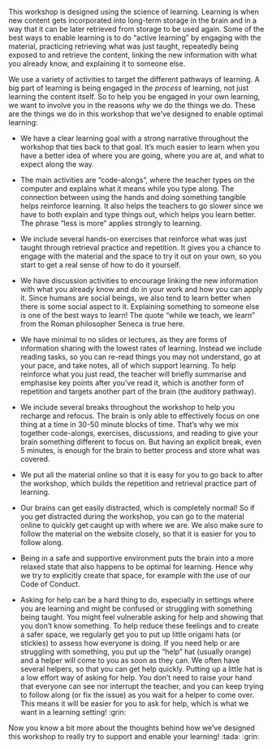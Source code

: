 This workshop is designed using the science of learning. Learning is
when new content gets incorporated into long-term storage in the brain
and in a way that it can be later retrieved from storage to be used
again. Some of the best ways to enable learning is to do "active
learning" by engaging with the material, practicing retrieving what was
just taught, repeatedly being exposed to and retrieve the content,
linking the new information with what you already know, and explaining
it to someone else.

We use a variety of activities to target the different pathways of
learning. A big part of learning is being engaged in the *process* of
learning, not just learning the content itself. So to help you be
engaged in your own learning, we want to involve you in the reasons
*why* we do the things we do. These are the things we do in this
workshop that we've designed to enable optimal learning:

-   We have a clear learning goal with a strong narrative throughout the
    workshop that ties back to that goal. It's much easier to learn when
    you have a better idea of where you are going, where you are at, and
    what to expect along the way.

-   The main activities are "code-alongs", where the teacher types on
    the computer and explains what it means while you type along. The
    connection between using the hands and doing something tangible
    helps reinforce learning. It also helps the teachers to go slower
    since we have to both explain and type things out, which helps you
    learn better. The phrase "less is more" applies strongly to
    learning.

-   We include several hands-on exercises that reinforce what was just
    taught through retrieval practice and repetition. It gives you a
    chance to engage with the material and the space to try it out on
    your own, so you start to get a real sense of how to do it yourself.

-   We have discussion activities to encourage linking the new
    information with what you already know and do in your work and how
    you can apply it. Since humans are social beings, we also tend to
    learn better when there is some social aspect to it. Explaining
    something to someone else is one of the best ways to learn! The
    quote "while we teach, we learn" from the Roman philosopher Seneca
    is true here.

-   We have minimal to no slides or lectures, as they are forms of
    information sharing with the lowest rates of learning. Instead we
    include reading tasks, so you can re-read things you may not
    understand, go at your pace, and take notes, all of which support
    learning. To help reinforce what you just read, the teacher will
    briefly summarise and emphasise key points after you've read it,
    which is another form of repetition and targets another part of the
    brain (the auditory pathway).

-   We include several breaks throughout the workshop to help you
    recharge and refocus. The brain is only able to effectively focus on
    one thing at a time in 30-50 minute blocks of time. That's why we
    mix together code-alongs, exercises, discussions, and reading to
    give your brain something different to focus on. But having an
    explicit break, even 5 minutes, is enough for the brain to better
    process and store what was covered.

-   We put all the material online so that it is easy for you to go back
    to after the workshop, which builds the repetition and retrieval
    practice part of learning.

-   Our brains can get easily distracted, which is completely normal! So
    if you get distracted during the workshop, you can go to the
    material online to quickly get caught up with where we are. We also
    make sure to follow the material on the website closely, so that it
    is easier for you to follow along.

-   Being in a safe and supportive environment puts the brain into a
    more relaxed state that also happens to be optimal for learning.
    Hence why we try to explicitly create that space, for example with
    the use of our Code of Conduct.

-   Asking for help can be a hard thing to do, especially in settings
    where you are learning and might be confused or struggling with
    something being taught. You might feel vulnerable asking for help
    and showing that you don't know something. To help reduce these
    feelings and to create a safer space, we regularly get you to put up
    little origami hats (or stickies) to assess how everyone is doing.
    If you need help or are struggling with something, you put up the
    "help" hat (usually orange) and a helper will come to you as soon as
    they can. We often have several helpers, so that you can get help
    quickly. Putting up a little hat is a low effort way of asking for
    help. You don't need to raise your hand that everyone can see nor
    interrupt the teacher, and you can keep trying to follow along (or
    fix the issue) as you wait for a helper to come over. This means it
    will be easier for you to ask for help, which is what we want in a
    learning setting! :grin:

Now you know a bit more about the thoughts behind how we've designed
this workshop to really try to support and enable your learning! :tada:
:grin:
